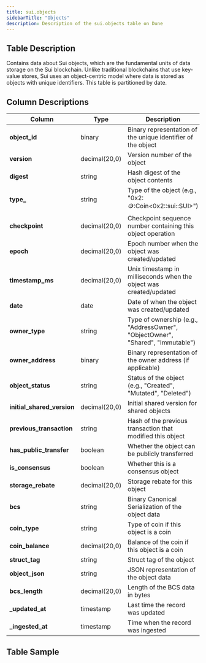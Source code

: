 ```yaml
---
title: sui.objects
sidebarTitle: "Objects"
description: Description of the sui.objects table on Dune
---
```


## Table Description
Contains data about Sui objects, which are the fundamental units of data storage on the Sui blockchain. Unlike traditional blockchains that use key-value stores, Sui uses an object-centric model where data is stored as objects with unique identifiers. This table is partitioned by date.

## Column Descriptions

| **Column** | **Type** | **Description** |
|------------|----------|-----------------|
| **object_id** | binary | Binary representation of the unique identifier of the object |
| **version** | decimal(20,0) | Version number of the object |
| **digest** | string | Hash digest of the object contents |
| **type_** | string | Type of the object (e.g., "0x2::coin::Coin\<0x2::sui::SUI>") |
| **checkpoint** | decimal(20,0) | Checkpoint sequence number containing this object operation |
| **epoch** | decimal(20,0) | Epoch number when the object was created/updated |
| **timestamp_ms** | decimal(20,0) | Unix timestamp in milliseconds when the object was created/updated |
| **date** | date | Date of when the object was created/updated |
| **owner_type** | string | Type of ownership (e.g., "AddressOwner", "ObjectOwner", "Shared", "Immutable") |
| **owner_address** | binary | Binary representation of the owner address (if applicable) |
| **object_status** | string | Status of the object (e.g., "Created", "Mutated", "Deleted") |
| **initial_shared_version** | decimal(20,0) | Initial shared version for shared objects |
| **previous_transaction** | string | Hash of the previous transaction that modified this object |
| **has_public_transfer** | boolean | Whether the object can be publicly transferred |
| **is_consensus** | boolean | Whether this is a consensus object |
| **storage_rebate** | decimal(20,0) | Storage rebate for this object |
| **bcs** | string | Binary Canonical Serialization of the object data |
| **coin_type** | string | Type of coin if this object is a coin |
| **coin_balance** | decimal(20,0) | Balance of the coin if this object is a coin |
| **struct_tag** | string | Struct tag of the object |
| **object_json** | string | JSON representation of the object data |
| **bcs_length** | decimal(20,0) | Length of the BCS data in bytes |
| **_updated_at** | timestamp | Last time the record was updated |
| **_ingested_at** | timestamp | Time when the record was ingested |

## Table Sample


<TableSample tableSchema="sui" tableName="objects" />
